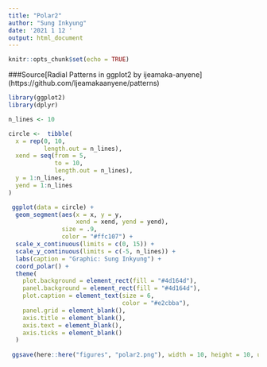 ```yaml
---
title: "Polar2"
author: "Sung Inkyung"
date: '2021 1 12 '
output: html_document
---
```


```r
knitr::opts_chunk$set(echo = TRUE)
```
###Source[Radial Patterns in ggplot2 by ijeamaka-anyene] (https://github.com/Ijeamakaanyene/patterns)
```r
library(ggplot2)
library(dplyr)
```


```r
n_lines <- 10

circle <-  tibble(
  x = rep(0, 10,
          length.out = n_lines),
  xend = seq(from = 5, 
             to = 10,
             length.out = n_lines),
  y = 1:n_lines,
  yend = 1:n_lines
)

 ggplot(data = circle) +
  geom_segment(aes(x = x, y = y,
                   xend = xend, yend = yend),
               size = .9,
               color = "#ffc107") +
  scale_x_continuous(limits = c(0, 15)) +
  scale_y_continuous(limits = c(-5, n_lines)) +
  labs(caption = "Graphic: Sung Inkyung") +
  coord_polar() +
  theme(
    plot.background = element_rect(fill = "#4d164d"),
    panel.background = element_rect(fill = "#4d164d"),
    plot.caption = element_text(size = 6,
                                color = "#e2cbba"),
    panel.grid = element_blank(),
    axis.title = element_blank(),
    axis.text = element_blank(),
    axis.ticks = element_blank()
  )
 
 ggsave(here::here("figures", "polar2.png"), width = 10, height = 10, units = "cm")

```


```r
```

